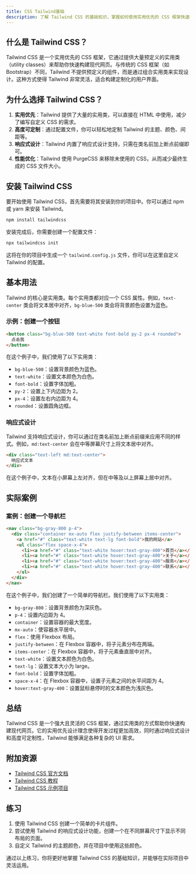 ```yaml
---
title: CSS Tailwind基础
description: 了解 Tailwind CSS 的基础知识，掌握如何使用实用优先的 CSS 框架快速构建现代网页。
---
```


## 什么是 Tailwind CSS？

Tailwind CSS 是一个实用优先的 CSS 框架，它通过提供大量预定义的实用类（utility classes）来帮助你快速构建现代网页。与传统的 CSS 框架（如 Bootstrap）不同，Tailwind 不提供预定义的组件，而是通过组合实用类来实现设计。这种方式使得 Tailwind 非常灵活，适合构建定制化的用户界面。

## 为什么选择 Tailwind CSS？

1. **实用优先**：Tailwind 提供了大量的实用类，可以直接在 HTML 中使用，减少了编写自定义 CSS 的需求。
2. **高度可定制**：通过配置文件，你可以轻松地定制 Tailwind 的主题、颜色、间距等。
3. **响应式设计**：Tailwind 内置了响应式设计支持，只需在类名前加上断点前缀即可。
4. **性能优化**：Tailwind 使用 PurgeCSS 来移除未使用的 CSS，从而减少最终生成的 CSS 文件大小。

## 安装 Tailwind CSS

要开始使用 Tailwind CSS，首先需要将其安装到你的项目中。你可以通过 npm 或 yarn 来安装 Tailwind。

```bash
npm install tailwindcss
```

安装完成后，你需要创建一个配置文件：

```bash
npx tailwindcss init
```

这将在你的项目中生成一个 `tailwind.config.js` 文件，你可以在这里自定义 Tailwind 的配置。

## 基本用法

Tailwind 的核心是实用类。每个实用类都对应一个 CSS 属性。例如，`text-center` 类会将文本居中对齐，`bg-blue-500` 类会将背景颜色设置为蓝色。

### 示例：创建一个按钮

```html
<button class="bg-blue-500 text-white font-bold py-2 px-4 rounded">
  点击我
</button>
```

在这个例子中，我们使用了以下实用类：

- `bg-blue-500`：设置背景颜色为蓝色。
- `text-white`：设置文本颜色为白色。
- `font-bold`：设置字体加粗。
- `py-2`：设置上下内边距为 2。
- `px-4`：设置左右内边距为 4。
- `rounded`：设置圆角边框。

### 响应式设计

Tailwind 支持响应式设计，你可以通过在类名前加上断点前缀来应用不同的样式。例如，`md:text-center` 会在中等屏幕尺寸上将文本居中对齐。

```html
<div class="text-left md:text-center">
  响应式文本
</div>
```

在这个例子中，文本在小屏幕上左对齐，但在中等及以上屏幕上居中对齐。

## 实际案例

### 案例：创建一个导航栏

```html
<nav class="bg-gray-800 p-4">
  <div class="container mx-auto flex justify-between items-center">
    <a href="#" class="text-white text-lg font-bold">我的网站</a>
    <ul class="flex space-x-4">
      <li><a href="#" class="text-white hover:text-gray-400">首页</a></li>
      <li><a href="#" class="text-white hover:text-gray-400">关于</a></li>
      <li><a href="#" class="text-white hover:text-gray-400">服务</a></li>
      <li><a href="#" class="text-white hover:text-gray-400">联系</a></li>
    </ul>
  </div>
</nav>
```

在这个例子中，我们创建了一个简单的导航栏。我们使用了以下实用类：

- `bg-gray-800`：设置背景颜色为深灰色。
- `p-4`：设置内边距为 4。
- `container`：设置容器的最大宽度。
- `mx-auto`：使容器水平居中。
- `flex`：使用 Flexbox 布局。
- `justify-between`：在 Flexbox 容器中，将子元素分布在两端。
- `items-center`：在 Flexbox 容器中，将子元素垂直居中对齐。
- `text-white`：设置文本颜色为白色。
- `text-lg`：设置文本大小为 large。
- `font-bold`：设置字体加粗。
- `space-x-4`：在 Flexbox 容器中，设置子元素之间的水平间距为 4。
- `hover:text-gray-400`：设置鼠标悬停时的文本颜色为浅灰色。

## 总结

Tailwind CSS 是一个强大且灵活的 CSS 框架，通过实用类的方式帮助你快速构建现代网页。它的实用优先设计理念使得开发过程更加高效，同时通过响应式设计和高度可定制性，Tailwind 能够满足各种复杂的 UI 需求。

## 附加资源

- [Tailwind CSS 官方文档](https://tailwindcss.com/docs)
- [Tailwind CSS 教程](https://www.youtube.com/results?search_query=tailwind+css+tutorial)
- [Tailwind CSS 示例项目](https://github.com/tailwindcss/tailwindcss)

## 练习

1. 使用 Tailwind CSS 创建一个简单的卡片组件。
2. 尝试使用 Tailwind 的响应式设计功能，创建一个在不同屏幕尺寸下显示不同布局的页面。
3. 自定义 Tailwind 的主题颜色，并在项目中使用这些颜色。

通过以上练习，你将更好地掌握 Tailwind CSS 的基础知识，并能够在实际项目中灵活运用。
